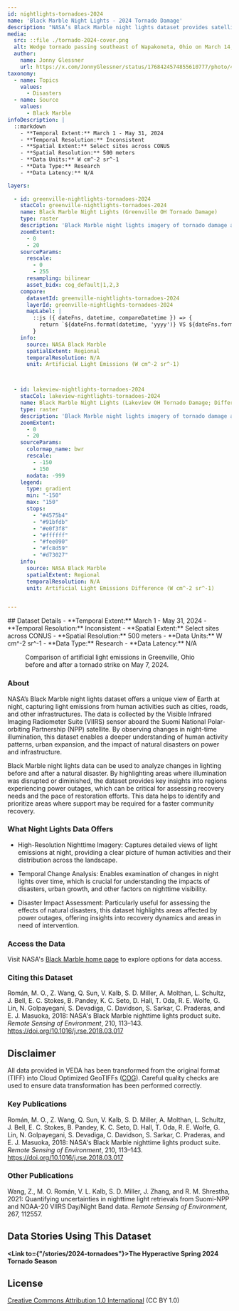 ```yaml
---
id: nightlights-tornadoes-2024
name: 'Black Marble Night Lights - 2024 Tornado Damage'
description: "NASA’s Black Marble night lights dataset provides satellite images of Earth at night, capturing the light pollution from cities, roads, and other human activity."
media:
  src: ::file ./tornado-2024-cover.png
  alt: Wedge tornado passing southeast of Wapakoneta, Ohio on March 14, 2024.
  author:
    name: Jonny Glessner
    url: https://x.com/JonnyGlessner/status/1768424574855610777/photo/4
taxonomy:
  - name: Topics
    values:
      - Disasters
  - name: Source
    values:
      - Black Marble
infoDescription: |
  ::markdown
    - **Temporal Extent:** March 1 - May 31, 2024
    - **Temporal Resolution:** Inconsistent
    - **Spatial Extent:** Select sites across CONUS
    - **Spatial Resolution:** 500 meters
    - **Data Units:** W cm^-2 sr^-1
    - **Data Type:** Research
    - **Data Latency:** N/A

layers:
 
  - id: greenville-nightlights-tornadoes-2024
    stacCol: greenville-nightlights-tornadoes-2024
    name: Black Marble Night Lights (Greenville OH Tornado Damage)
    type: raster
    description: 'Black Marble night lights imagery of tornado damage at Greenville, Ohio in the spring 2024 tornado season.'
    zoomExtent:
      - 0
      - 20
    sourceParams:
      rescale:
        - 0
        - 255
      resampling: bilinear
      asset_bidx: cog_default|1,2,3   
    compare:
      datasetId: greenville-nightlights-tornadoes-2024
      layerId: greenville-nightlights-tornadoes-2024
      mapLabel: |
        ::js ({ dateFns, datetime, compareDatetime }) => {
          return `${dateFns.format(datetime, 'yyyy')} VS ${dateFns.format(compareDatetime, 'yyyy')}`;
        }
    info:
      source: NASA Black Marble
      spatialExtent: Regional
      temporalResolution: N/A
      unit: Artificial Light Emissions (W cm^-2 sr^-1)



  - id: lakeview-nightlights-tornadoes-2024
    stacCol: lakeview-nightlights-tornadoes-2024
    name: Black Marble Night Lights (Lakeview OH Tornado Damage; Difference)
    type: raster
    description: 'Black Marble night lights imagery of tornado damage at Lakeview, Ohio in the spring 2024 tornado season.'
    zoomExtent:
      - 0
      - 20
    sourceParams:
      colormap_name: bwr
      rescale:
        - -150
        - 150
      nodata: -999
    legend:
      type: gradient
      min: "-150"
      max: "150"
      stops:
        - "#4575b4"
        - "#91bfdb"
        - "#e0f3f8"
        - "#ffffff"
        - "#fee090"
        - "#fc8d59"
        - "#d73027"
    info:
      source: NASA Black Marble
      spatialExtent: Regional
      temporalResolution: N/A
      unit: Artificial Light Emissions Difference (W cm^-2 sr^-1)


---
```


<Block>
  <Prose>
  ## Dataset Details
  - **Temporal Extent:** March 1 - May 31, 2024
  - **Temporal Resolution:** Inconsistent
  - **Spatial Extent:** Select sites across CONUS
  - **Spatial Resolution:** 500 meters
  - **Data Units:** W cm^-2 sr^-1
  - **Data Type:** Research
  - **Data Latency:** N/A
  </Prose>
<Figure>
  <Map
    datasetId='greenville-nightlights-tornadoes-2024'
    layerId='greenville-nightlights-tornadoes-2024'
    dateTime='2024-05-07'
    zoom={11}
    center={[-84.621, 40.107]}
    compareDateTime='2024-05-08'
  />
  <Caption
    attrAuthor='NASA'
    attrUrl='https://nasa.gov/'
  >
    Comparison of artificial light emissions in Greenville, Ohio before and after a tornado strike on May 7, 2024.
  </Caption>
  </Figure>
</Block>

<Block>
  <Prose>

  ### About

  NASA’s Black Marble night lights dataset offers a unique view of Earth at night, capturing light emissions from human activities such as cities, roads, and other infrastructures. The data is collected by the Visible Infrared Imaging Radiometer Suite (VIIRS) sensor aboard the Suomi National Polar-orbiting Partnership (NPP) satellite. By observing changes in night-time illumination, this dataset enables a deeper understanding of human activity patterns, urban expansion, and the impact of natural disasters on power and infrastructure.

  Black Marble night lights data can be used to analyze changes in lighting before and after a natural disaster. By highlighting areas where illumination was disrupted or diminished, the dataset provides key insights into regions experiencing power outages, which can be critical for assessing recovery needs and the pace of restoration efforts. This data helps to identify and prioritize areas where support may be required for a faster community recovery.

  </Prose>
</Block>

<Block>
  
  <Prose>

  ### What Night Lights Data Offers

  * High-Resolution Nighttime Imagery: Captures detailed views of light emissions at night, providing a clear picture of human activities and their distribution across the landscape.
  
  * Temporal Change Analysis: Enables examination of changes in night lights over time, which is crucial for understanding the impacts of disasters, urban growth, and other factors on nighttime visibility.
  
  * Disaster Impact Assessment: Particularly useful for assessing the effects of natural disasters, this dataset highlights areas affected by power outages, offering insights into recovery dynamics and areas in need of intervention.
    
  </Prose>
</Block>

<Block>
  <Prose>
  
  ### Access the Data

  Visit NASA's [Black Marble home page](https://blackmarble.gsfc.nasa.gov) to explore options for data access.
  
  </Prose>
</Block>

<Block>
  <Prose>
    
  ### Citing this Dataset

  Román, M. O., Z. Wang, Q. Sun, V. Kalb, S. D. Miller, A. Molthan, L. Schultz, J. Bell, E. C. Stokes, B. Pandey, K. C. Seto, D. Hall, T. Oda, R. E. Wolfe, G. Lin, N. Golpayegani, S. Devadiga, C. Davidson, S. Sarkar, C. Praderas, and E. J. Masuoka, 2018: NASA's Black Marble nighttime lights product suite. *Remote Sensing of Environment*, 210, 113–143. https://doi.org/10.1016/j.rse.2018.03.017  
  
  </Prose>
</Block>

<Block>
  <Prose>
  
  ## Disclaimer

  All data provided in VEDA has been transformed from the original format (TIFF) into Cloud Optimized GeoTIFFs ([COG](https://www.cogeo.org)). Careful quality checks are used to ensure data transformation has been performed correctly.  
  
  </Prose>
</Block>

<Block>
  <Prose>

  ### Key Publications
  
  Román, M. O., Z. Wang, Q. Sun, V. Kalb, S. D. Miller, A. Molthan, L. Schultz, J. Bell, E. C. Stokes, B. Pandey, K. C. Seto, D. Hall, T. Oda, R. E. Wolfe, G. Lin, N. Golpayegani, S. Devadiga, C. Davidson, S. Sarkar, C. Praderas, and E. J. Masuoka, 2018: NASA's Black Marble nighttime lights product suite. *Remote Sensing of Environment*, 210, 113–143. https://doi.org/10.1016/j.rse.2018.03.017  
 
  </Prose>
</Block>

<Block>
  <Prose>

  ### Other Publications
  
  Wang, Z., M. O. Román, V. L. Kalb, S. D. Miller, J. Zhang, and R. M. Shrestha, 2021: Quantifying uncertainties in nighttime light retrievals from Suomi-NPP and NOAA-20 VIIRS Day/Night Band data. *Remote Sensing of Environment*, 267, 112557.   
  
  </Prose>
</Block>

<Block>
  <Prose>
  
  ## Data Stories Using This Dataset
  
  **<Link to={"/stories/2024-tornadoes"}>The Hyperactive Spring 2024 Tornado Season</Link>**

  </Prose>
</Block>

<Block>
  <Prose>
  
  ## License
  
  [Creative Commons Attribution 1.0 International](https://creativecommons.org/publicdomain/zero/1.0/legalcode) (CC BY 1.0)

  </Prose>
</Block>


